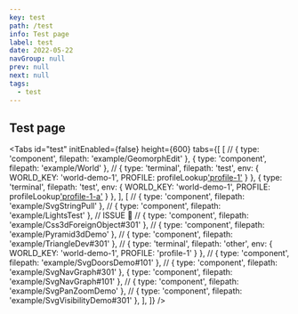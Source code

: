```yaml
---
key: test
path: /test
info: Test page
label: test
date: 2022-05-22
navGroup: null
prev: null
next: null
tags:
  - test
---
```



## Test page

<Tabs
  id="test"
  initEnabled={false}
  height={600}
  tabs={[
    [
      // { type: 'component', filepath: 'example/GeomorphEdit' },
      { type: 'component', filepath: 'example/World' },
      // { type: 'terminal', filepath: 'test', env: { WORLD_KEY: 'world-demo-1', PROFILE: profileLookup['profile-1']() } },
      { type: 'terminal', filepath: 'test', env: { WORLD_KEY: 'world-demo-1', PROFILE: profileLookup['profile-1-a']() } },
    ],
    [
    // { type: 'component', filepath: 'example/SvgStringPull' },
    // { type: 'component', filepath: 'example/LightsTest' }, // ISSUE 🚧
    // { type: 'component', filepath: 'example/Css3dForeignObject#301' },
    // { type: 'component', filepath: 'example/Pyramid3dDemo' },
    // { type: 'component', filepath: 'example/TriangleDev#301' },
    // { type: 'terminal', filepath: 'other', env: { WORLD_KEY: 'world-demo-1', PROFILE: 'profile-1' } },
    // { type: 'component', filepath: 'example/SvgDoorsDemo#101' },
    // { type: 'component', filepath: 'example/SvgNavGraph#301' },
    { type: 'component', filepath: 'example/SvgNavGraph#101' },
    // { type: 'component', filepath: 'example/SvgPanZoomDemo' },
    // { type: 'component', filepath: 'example/SvgVisibilityDemo#301' },
    ],
  ]}
/>
